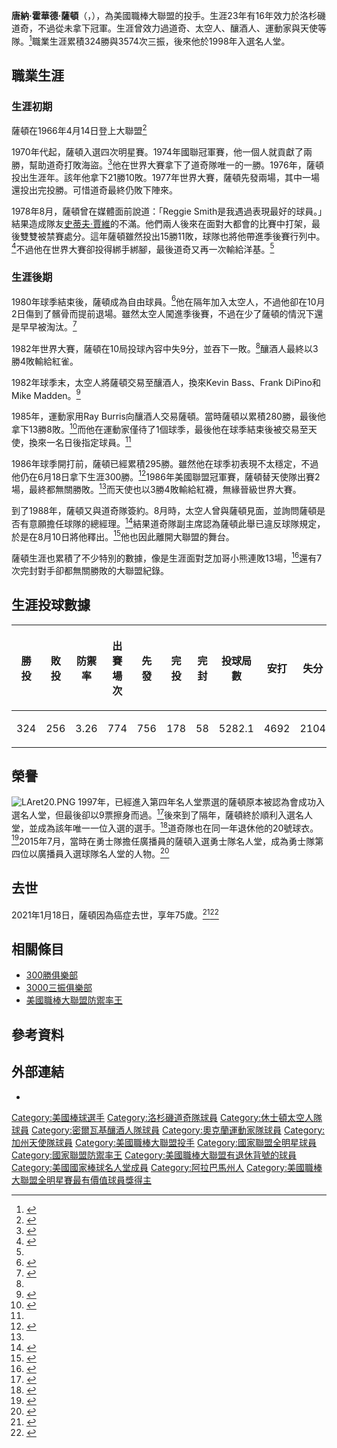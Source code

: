 {{Infobox baseball biography
|name        = 唐·薩頓<br />Don Sutton
|image       = Don Sutton 2008.jpg
|image_size  =
|caption     = 2008年的薩頓
|position    = [[投手|投手]]
|bats        = 右
|throws      = 右
|birth_date  = {{Birth date|1945|4|2}}
|birth_place = {{USA}}[[阿拉巴馬州|阿拉巴馬州]][[克里歐_(阿拉巴馬州)|克里歐]]
|death_date  = {{Death date and age|2021|01|19|1945|04|02}}
|death_place = {{USA}}[[加利福尼亞州|加利福尼亞州]][[兰乔默拉日|蘭喬米拉]]
|debutleague = 美國職棒大聯盟
|debutdate   = 4月14日
|debutyear   = 1966年
|debutteam   = 洛杉磯道奇
|finalleague = 美國職棒大聯盟
|finaldate   = 8月9日
|finalyear   = 1988年
|finalteam   = 洛杉磯道奇
|statleague  = 美國職棒大聯盟
|stat1label  = 勝敗投數
|stat1value  = 324–256
|stat2label  = [[防禦率|防禦率]]
|stat2value  = 3.26
|stat3label  = [[三振|三振]]
|stat3value  = 3574
|teams=
* [[洛杉磯道奇|洛杉磯道奇]] ({{mlby|1966}}–{{mlby|1980}})
* [[休士頓太空人|休士頓太空人]] ({{mlby|1981}}–{{mlby|1982}})
* [[密爾瓦基釀酒人|密爾瓦基釀酒人]] ({{mlby|1982}}–{{mlby|1984}})
* [[奧克蘭運動家|奧克蘭運動家]] ({{mlby|1985}})
* [[加州天使|加州天使]] ({{mlby|1985}}–{{mlby|1987}})
* [[洛杉磯道奇|洛杉磯道奇]] ({{mlby|1988}})
|highlights=
* 4×[[美國職棒大聯盟全明星賽|全明星賽]] ([[1972年美國職棒大聯盟全明星賽|1972]]、[[1973年美國職棒大聯盟全明星賽|1973]]、[[1975年美國職棒大聯盟全明星賽|1975]]、[[1977年美國職棒大聯盟全明星賽|1977]])
* [[美國職棒大聯盟防禦率王|大聯盟防禦率王]] (1980)
* [[洛杉磯道奇|洛杉磯道奇]]退休號碼#20
* [[亞特蘭大勇士|亞特蘭大勇士]]名人堂
|hoflink  = 美國國家棒球名人堂暨博物館
|hoftype  = 美國棒球名人堂
|hofdate  = 1998年
|hofvote  = 81.61% (第五年票選)
|hofmethod=
}}
'''唐納·霍華德·薩頓'''（{{lang-en|Donald Howard Sutton}}，{{bd|1945年|4月2日|2021年|1月19日|catIdx=Sutton}}），為美國職棒大聯盟的投手。生涯23年有16年效力於洛杉磯道奇，不過從未拿下冠軍。生涯曾效力過道奇、太空人、釀酒人、運動家與天使等隊。<ref name=BR>{{cite web|url=https://www.baseball-reference.com/players/s/suttodo01.shtml|title=Don Sutton Statistics and History|publisher=Baseball-Reference.com|access-date=2013-11-16|archive-date=2011-08-08|archive-url=https://web.archive.org/web/20110808182535/http://www.baseball-reference.com/players/s/suttodo01.shtml|dead-url=no}}</ref>職業生涯累積324勝與3574次三振，後來他於1998年入選名人堂。

==職業生涯==
===生涯初期===
薩頓在1966年4月14日登上大聯盟<ref>{{cite web |url=http://www.baseball-almanac.com/players/playerpost.php?p=suttodo01&ps=asg |title=Don Sutton All-Star Stats by Baseball Almanac |publisher=Baseball-almanac.com |date=1966-04-14 |access-date=2013-11-16 |archive-date=2021-01-13 |archive-url=https://web.archive.org/web/20210113135059/https://www.baseball-almanac.com/players/playerpost.php?p=suttodo01&ps=asg |dead-url=no }}</ref>

1970年代起，薩頓入選四次明星賽。1974年國聯冠軍賽，他一個人就貢獻了兩勝，幫助道奇打敗海盜。<ref name=LCS1974>{{cite web|title=1974 League Championship Series|url=https://www.baseball-reference.com/postseason/1974_NLCS.shtml|publisher=[[Baseball-Reference.com|Baseball-Reference.com]]|access-date=February 2, 2014|archive-date=2020-11-12|archive-url=https://web.archive.org/web/20201112041907/http://www.baseball-reference.com/postseason/1974_NLCS.shtml|dead-url=no}}</ref>他在世界大賽拿下了道奇隊唯一的一勝。1976年，薩頓投出生涯年。該年他拿下21勝10敗。1977年世界大賽，薩頓先發兩場，其中一場還投出完投勝。可惜道奇最終仍敗下陣來。

1978年8月，薩頓曾在媒體面前說道：「Reggie Smith是我遇過表現最好的球員。」結果造成隊友[[史蒂夫·賈維|史蒂夫·賈維]]的不滿。他們兩人後來在面對大都會的比賽中打架，最後雙雙被禁賽處分。這年薩頓雖然投出15勝11敗，球隊也將他帶進季後賽行列中。<ref name=Fimrite>{{cite news|last=Fimrite|first=Ron|title=God may be a football fan|url=http://si.com/vault/article/magazine/MAG1125690/1/index.htm|access-date=February 2, 2014|newspaper=[[Sports_Illustrated|Sports Illustrated]]|date=July 12, 1982|archive-date=2014-02-19|archive-url=https://web.archive.org/web/20140219132615/http://si.com/vault/article/magazine/MAG1125690/1/index.htm|dead-url=yes}}</ref>不過他在世界大賽卻投得綁手綁腳，最後道奇又再一次輸給洋基。<ref name=BR/>

===生涯後期===
1980年球季結束後，薩頓成為自由球員。<ref name=Bangor>{{cite news|title=A's trade Don Sutton to California Angels|url=https://news.google.com/newspapers?nid=2457&dat=19850911&id=oP9aAAAAIBAJ&pg=5564,4653426|access-date=February 2, 2014|newspaper=[[Bangor_Daily_News|Bangor Daily News]]|date=September 11, 1985|archive-date=2021-01-11|archive-url=https://web.archive.org/web/20210111060543/https://news.google.com/newspapers?nid=2457&dat=19850911&id=oP9aAAAAIBAJ&pg=5564,4653426|dead-url=no}}</ref>他在隔年加入太空人，不過他卻在10月2日傷到了髕骨而提前退場。雖然太空人闖進季後賽，不過在少了薩頓的情況下還是早早被淘汰。<ref name=Rappoport>{{cite news|last=Rappoport|first=Ken|title=Astros lose game, and Don Sutton|url=https://news.google.com/newspapers?nid=1915&dat=19811003&id=-HUfAAAAIBAJ&pg=3194,593512|access-date=February 2, 2014|newspaper=[[The_Day_(New_London)|The Day (New London)]]|date=October 3, 1981|archive-date=2021-01-11|archive-url=https://web.archive.org/web/20210111070408/https://news.google.com/newspapers?nid=1915&dat=19811003&id=-HUfAAAAIBAJ&pg=3194,593512|dead-url=no}}</ref>

1982年世界大賽，薩頓在10局投球內容中失9分，並吞下一敗。<ref name=BR/>釀酒人最終以3勝4敗輸給紅雀。

1982年球季末，太空人將薩頓交易至釀酒人，換來Kevin Bass、Frank DiPino和Mike Madden。<ref name=Trades>{{cite web|title=Don Sutton Trades and Transactions|url=http://www.baseball-almanac.com/players/trades.php?p=suttodo01|publisher=[[Baseball_Almanac|Baseball Almanac]]|access-date=February 2, 2014|archive-date=2021-01-13|archive-url=https://web.archive.org/web/20210113120213/https://www.baseball-almanac.com/players/trades.php?p=suttodo01|dead-url=no}}</ref>

1985年，運動家用Ray Burris向釀酒人交易薩頓。當時薩頓以累積280勝，最後他拿下13勝8敗。<ref name=Newhan>{{cite news|last=Newhan|first=Ross|title=Don Sutton swallows his threat, reports to the A's camp|url=http://articles.latimes.com/1985-03-12/sports/sp-34291_1_don-sutton|access-date=February 2, 2014|newspaper=[[Los_Angeles_Times|Los Angeles Times]]|date=March 12, 1985|archive-date=2014-02-25|archive-url=https://web.archive.org/web/20140225024523/http://articles.latimes.com/1985-03-12/sports/sp-34291_1_don-sutton|dead-url=no}}</ref>而他在運動家僅待了1個球季，最後他在球季結束後被交易至天使，換來一名日後指定球員。<ref name=Bangor/>

1986年球季開打前，薩頓已經累積295勝。雖然他在球季初表現不太穩定，不過他仍在6月18日拿下生涯300勝。<ref name=Cress>{{cite news|last=Cress|first=Doug|title=Grateful Sutton savors 300th win|url=http://articles.chicagotribune.com/1986-06-20/sports/8602140239_1_don-sutton-300th-dodgers|access-date=February 2, 2014|newspaper=[[Chicago_Tribune|Chicago Tribune]]|date=June 20, 1986|archive-date=2014-02-03|archive-url=https://web.archive.org/web/20140203143954/http://articles.chicagotribune.com/1986-06-20/sports/8602140239_1_don-sutton-300th-dodgers|dead-url=no}}</ref>1986年美國聯盟冠軍賽，薩頓替天使隊出賽2場，最終都無關勝敗。<ref name=BR/>而天使也以3勝4敗輸給紅襪，無緣晉級世界大賽。

到了1988年，薩頓又與道奇隊簽約。8月時，太空人曾與薩頓見面，並詢問薩頓是否有意願擔任球隊的總經理。<ref name=McManis>{{cite news|last=McManis|first=Sam|title=Against Claire's wishes, Sutton talks to Astros|url=http://articles.latimes.com/1988-08-10/sports/sp-274_1_sutton-talks|access-date=February 2, 2014|newspaper=[[Los_Angeles_Times|Los Angeles Times]]|date=August 10, 1988|archive-date=2014-02-28|archive-url=https://web.archive.org/web/20140228050908/http://articles.latimes.com/1988-08-10/sports/sp-274_1_sutton-talks|dead-url=no}}</ref>結果道奇隊副主席認為薩頓此舉已違反球隊規定，於是在8月10日將他釋出。<ref name=Cut>{{cite news|title=Dodgers cut 43-year-old Don Sutton|url=https://news.google.com/newspapers?nid=1310&dat=19880811&id=gehVAAAAIBAJ&pg=5821,2405220|access-date=February 2, 2014|newspaper=[[Eugene_Register-Guard|Eugene Register-Guard]]|date=August 11, 1988|archive-date=2021-01-11|archive-url=https://web.archive.org/web/20210111070027/https://news.google.com/newspapers?nid=1310&dat=19880811&id=gehVAAAAIBAJ&pg=5821,2405220|dead-url=no}}</ref>他也因此離開大聯盟的舞台。

薩頓生涯也累積了不少特別的數據，像是生涯面對芝加哥小熊連敗13場，<ref>{{cite web |url=http://www.baseballlibrary.com/ballplayers/player.php?name=don_sutton_1945&page=chronology |title=The Ballplayers – Don Sutton |publisher=BaseballLibrary.com |access-date=2013-11-16 |archive-url=https://web.archive.org/web/20140220025908/http://www.baseballlibrary.com/ballplayers/player.php?name=don_sutton_1945&page=chronology |archive-date=2014-02-20 |dead-url=yes }}</ref>還有7次完封對手卻都無關勝敗的大聯盟紀錄。
==生涯投球數據==
{| class="wikitable"
!勝投
!敗投
!防禦率
!出賽場次
!先發
!完投
!完封
!投球局數
!安打
!失分
!自責分
!全壘打
!保送
!三振
!暴投
!觸身球
|-
|324
|256
|3.26
|774
|756
|178
|58
|5282.1
|4692
|2104
|1914
|472
|1343
|3574
|112
|82
|}
==榮譽==
[[File:LAret20.PNG|thumb]]
1997年，已經進入第四年名人堂票選的薩頓原本被認為會成功入選名人堂，但最後卻以9票擦身而過。<ref name=Fame>{{cite news|last=Smith|first=Claire|title=When fame takes a back seat|url=https://www.nytimes.com/1997/01/28/sports/when-fame-takes-a-back-seat.html|access-date=February 2, 2014|newspaper=[[The_New_York_Times|The New York Times]]|date=January 28, 1997|archive-date=2021-01-11|archive-url=https://web.archive.org/web/20210111043107/https://www.nytimes.com/1997/01/28/sports/when-fame-takes-a-back-seat.html|dead-url=no}}</ref>後來到了隔年，薩頓終於順利入選名人堂，並成為該年唯一一位入選的選手。<ref name=Blum>{{cite news|last=Blum|first=Ronald|title=Hall Opens Its Doors For Sutton|url=http://www.spokesman.com/stories/1998/jan/06/hall-opens-its-doors-for-sutton/|access-date=February 2, 2014|newspaper=[[The_Spokesman-Review|The Spokesman-Review]]|date=January 6, 1998|archive-date=2021-01-12|archive-url=https://web.archive.org/web/20210112090238/https://www.spokesman.com/stories/1998/jan/06/hall-opens-its-doors-for-sutton/|dead-url=no}}</ref>道奇隊也在同一年退休他的20號球衣。<ref name=Numbers>{{cite web|title=Dodgers Retired Numbers|url=http://losangeles.dodgers.mlb.com/la/history/retired_numbers.jsp|work=[[MLB.com|MLB.com]]|access-date=February 2, 2014|archive-date=2013-06-22|archive-url=https://www.webcitation.org/6HYVhl6xu?url=http://losangeles.dodgers.mlb.com/la/history/retired_numbers.jsp|dead-url=no}}</ref>2015年7月，當時在勇士隊擔任廣播員的薩頓入選勇士隊名人堂，成為勇士隊第四位以廣播員入選球隊名人堂的人物。<ref>{{cite news|last1=Bain|first1=Matthew|title=Sutton inducted to Braves Hall of Fame|url=http://www.ajc.com/news/sports/baseball/sutton-inducted-to-braves-hall-of-fame/nm3hN/|access-date=July 21, 2015|work=Atlanta Journal Constitution|date=July 20, 2015|archive-date=2016-04-29|archive-url=https://web.archive.org/web/20160429013502/http://www.ajc.com/news/sports/baseball/sutton-inducted-to-braves-hall-of-fame/nm3hN/|dead-url=no}}</ref>
==去世==
2021年1月18日，薩頓因為癌症去世，享年75歲。<ref name=AP>{{cite news|title=Don Sutton, Hall of Fame pitcher for Dodgers, dies at 75|url=https://apnews.com/article/mlb-baseball-los-angeles-atlanta-braves-al-kaline-8319160f2989c94468612a9d30c87318|first=Beth|last=Harris|date=January 20, 2021|accessdate=January 20, 2021|agency=Associated Press|archive-date=2021-01-20|archive-url=https://web.archive.org/web/20210120012401/https://apnews.com/article/mlb-baseball-los-angeles-atlanta-braves-al-kaline-8319160f2989c94468612a9d30c87318|dead-url=no}}</ref><ref name="MLB obit">{{cite news|url=https://www.mlb.com/news/don-sutton-dies-at-75|title=Hall of Famer Don Sutton dies at 75|first=Mark|last=Bowman|date=January 19, 2021|work=MLB.com|publisher=MLB Advanced Media|accessdate=January 19, 2021|archive-date=2021-01-28|archive-url=https://web.archive.org/web/20210128062013/https://www.mlb.com/news/don-sutton-dies-at-75|dead-url=no}}</ref>

==相關條目==
* [[300勝俱樂部|300勝俱樂部]]
* [[3000三振俱樂部|3000三振俱樂部]]
* [[美國職棒大聯盟防禦率王|美國職棒大聯盟防禦率王]]
==參考資料==
{{Reflist|2}}
==外部連結==
{{Commons category|Don Sutton}}
{{Baseballstats|mlb=123006|espn=654|br=s/suttodo01|fangraphs=1012745}}
* {{台灣棒球維基館|Don_Sutton}}

{{Lou Gehrig Memorial Award}}
{{Major League Baseball All-Star Game MVPs}}
{{300 win club}}
{{3000 strikeout club}}
{{美國棒球名人堂成員}}
{{洛杉磯道奇隊退休號碼}}

{{DEFAULTSORT:Sutton, Don}}
[[Category:美國棒球選手|Category:美國棒球選手]]
[[Category:洛杉磯道奇隊球員|Category:洛杉磯道奇隊球員]]
[[Category:休士頓太空人隊球員|Category:休士頓太空人隊球員]]
[[Category:密爾瓦基釀酒人隊球員|Category:密爾瓦基釀酒人隊球員]]
[[Category:奧克蘭運動家隊球員|Category:奧克蘭運動家隊球員]]
[[Category:加州天使隊球員|Category:加州天使隊球員]]
[[Category:美國職棒大聯盟投手|Category:美國職棒大聯盟投手]]
[[Category:國家聯盟全明星球員|Category:國家聯盟全明星球員]]
[[Category:國家聯盟防禦率王|Category:國家聯盟防禦率王]]
[[Category:美國職棒大聯盟有退休背號的球員|Category:美國職棒大聯盟有退休背號的球員]]
[[Category:美國國家棒球名人堂成員|Category:美國國家棒球名人堂成員]]
[[Category:阿拉巴馬州人|Category:阿拉巴馬州人]]
[[Category:美國職棒大聯盟全明星賽最有價值球員獎得主|Category:美國職棒大聯盟全明星賽最有價值球員獎得主]]